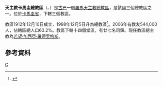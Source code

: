 {{Infobox Roman Catholic diocese
|jurisdiction = 總教區
|name =卡馬圭
|latin= Archidioecesis Camagueyensis
|image =
|caption = 
|location = 古巴
|territory =[[卡馬圭省|卡馬圭省]]
|population = 544,000
|rite = [[罗马礼|罗马礼]]
|patron =
|province =
|established = 1912年
|cathedral = [[坎德拉里亞聖母主教座堂_(卡馬圭)|坎德拉里亞聖母主教座堂]]
|co-cathedral =
|leadership = 主教
|website =
|pope =
|patriarch=
|metropolitan =若望·加西亞·羅德里格斯
|ordinary =
|coadjutor archbishop =
|coadjutor bishop =
|auxiliary =
|emeritus= }}
'''天主教卡馬圭總教區'''（{{lang-la|Archidioecesis Camagueyensis}}、{{lang-es|Arquidiócesis de Camagüey}}）是[[古巴|古巴]]一個[[羅馬天主教|羅馬天主教]][[總教區|總教區]]，是該國三個總教區之一。位於[[卡馬圭省|卡馬圭省]]，下轄三個教區。

教區1912年12月10日成立，1998年12月5日升為總教區<ref>{{Cite web |url=http://www.vatican.va/holy_father/john_paul_ii/apost_constitutions/documents/hf_jp-ii_apc_19981205_camagueyen_lt.html |title=升為總教區的宗座憲令 |access-date=2013-10-09 |archive-date=2014-05-18 |archive-url=https://web.archive.org/web/20140518003011/http://www.vatican.va/holy_father/john_paul_ii/apost_constitutions/documents/hf_jp-ii_apc_19981205_camagueyen_lt.html |dead-url=no }}</ref>。2006年有教友544,000人，佔轄區總人口63.2%。教區下轄十四個堂區，有廿七名司鐸。現任教區總主教為[[若望·加西亞·羅德里格斯|若望·加西亞·羅德里格斯]]。

==參考資料==
{{reflist}}
{{古巴天主教教區}}
[[Category:古巴天主教教區|C]]